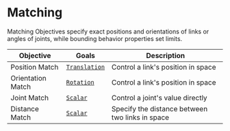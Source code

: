 # Matching

Matching Objectives specify exact positions and orientations of links or angles of joints, while bounding behavior properties set limits.

| Objective | Goals | Description |
| --- | --- | --- |
| Position Match | [`Translation`](../Goals/goal)  | Control a link's position in space |
| Orientation Match | [`Rotation`](../Goals/goal) | Control a link's position in space |
| Joint Match | [`Scalar`](../Goals/goal) | Control a joint's value directly |
| Distance Match | [`Scalar`](../Goals/goal) | Specify the distance between two links in space |
